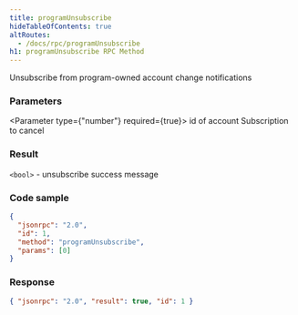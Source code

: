 ```yaml
---
title: programUnsubscribe
hideTableOfContents: true
altRoutes:
  - /docs/rpc/programUnsubscribe
h1: programUnsubscribe RPC Method
---
```


Unsubscribe from program-owned account change notifications

<DocSideBySide>

<DocLeftSide>

### Parameters

<Parameter type={"number"} required={true}>
  id of account Subscription to cancel
</Parameter>

### Result

`<bool>` - unsubscribe success message

</DocLeftSide>

<DocRightSide>

### Code sample

```json
{
  "jsonrpc": "2.0",
  "id": 1,
  "method": "programUnsubscribe",
  "params": [0]
}
```

### Response

```json
{ "jsonrpc": "2.0", "result": true, "id": 1 }
```

</DocRightSide>
</DocSideBySide>

